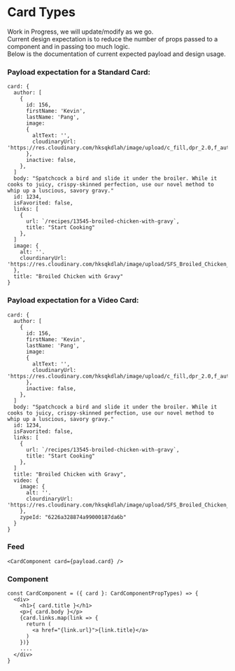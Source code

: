 
<Meta title="Tokens/Card Feed" />

# Card Types

Work in Progress, we will update/modify as we go. <br/>
Current design expectation is to reduce the number of props passed to a component and in passing too much logic.<br/>
Below is the documentation of current expected payload and design usage.

### Payload expectation for a Standard Card:
```
card: {
  author: [
    {
      id: 156,
      firstName: 'Kevin',
      lastName: 'Pang',
      image:
      {
        altText: '',
        cloudinaryUrl: 'https://res.cloudinary.com/hksqkdlah/image/upload/c_fill,dpr_2.0,f_auto,fl_lossy.progressive.strip_profile,g_faces:auto,q_auto:low/AKO%20Articles/Author_Headshots/staff_kevin_pang'
      },
      inactive: false,
    },
  ]
  body: "Spatchcock a bird and slide it under the broiler. While it cooks to juicy, crispy-skinned perfection, use our novel method to whip up a luscious, savory gravy."
  id: 1234,
  isFavorited: false,
  links: [
    {
      url: `/recipes/13545-broiled-chicken-with-gravy`, 
      title: "Start Cooking"
    },
  ]
  image: {
    alt: ''.
    clourdinaryUrl: 'https://res.cloudinary.com/hksqkdlah/image/upload/SFS_Broiled_Chicken_with_Gravy_379_rx4dzb.jpg'
  },
  title: "Broiled Chicken with Gravy"
}
```

### Payload expectation for a Video Card:
```
card: {
  author: [
    {
      id: 156,
      firstName: 'Kevin',
      lastName: 'Pang',
      image:
      {
        altText: '',
        cloudinaryUrl: 'https://res.cloudinary.com/hksqkdlah/image/upload/c_fill,dpr_2.0,f_auto,fl_lossy.progressive.strip_profile,g_faces:auto,q_auto:low/AKO%20Articles/Author_Headshots/staff_kevin_pang'
      },
      inactive: false,
    },
  ]
  body: "Spatchcock a bird and slide it under the broiler. While it cooks to juicy, crispy-skinned perfection, use our novel method to whip up a luscious, savory gravy."
  id: 1234,
  isFavorited: false,
  links: [
    {
      url: `/recipes/13545-broiled-chicken-with-gravy`, 
      title: "Start Cooking"
    },
  ]
  title: "Broiled Chicken with Gravy", 
  video: {
    image: {
      alt: ''.
      clourdinaryUrl: 'https://res.cloudinary.com/hksqkdlah/image/upload/SFS_Broiled_Chicken_with_Gravy_379_rx4dzb.jpg'
    },
    zypeId: "6226a328874a99000187da6b"
  }
}
```

### Feed
```
<CardComponent card={payload.card} />
```
### Component
```
const CardComponent = ({ card }: CardComponentPropTypes) => {
  <div>
    <h1>{ card.title }</h1>
    <p>{ card.body }</p>
    {card.links.map(link => {
      return (
        <a href="{link.url}">{link.title}</a>
      )
    })}
    ....
  </div>
}
```